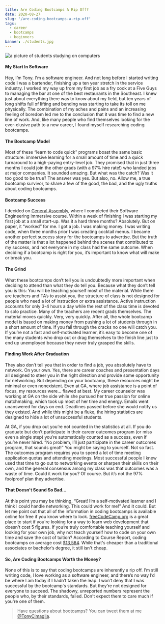 ```yaml
---
title: Are Coding Bootcamps A Rip Off?
date: 2020-08-27
slug: '/are-coding-bootcamps-a-rip-off'
tags:
  - career
  - bootcamps
  - beginners
banner: ./students.jpg
---
```


![a picture of students studying on computers](./students.jpg)

#### My Start In Software

Hey, I’m Tony. I'm a software engineer. And not long before I started writing
code I was a bartender, finishing up a ten year stretch in the service industry.
I worked my way up from my first job as a fry cook at a Five Guys to managing
the bar at one of the best restaurants in the Southeast. I knew just about
everything there was to know about my field, but ten years of long shifts full
of lifting and bending was starting to take its toll on me physically. The
combination of my aches and pains and an increasing feeling of boredom led me to
the conclusion that it was time to find a new line of work. And, like many
people who find themselves looking for the ever-elusive path to a new career, I
found myself researching coding bootcamps.

#### The Bootcamp Model

Most of these “learn to code quick” programs boast the same basic structure:
immersive learning for a small amount of time and a quick turnaround to a
high-paying entry-level job. They promised that in just three months I could
join the other grads (with a 97% hire rate!) who landed jobs at major companies.
It sounded amazing. But what was the catch? Was it too good to be true? The
answer was yes. But also, no. Allow me, a true bootcamp survivor, to share a few
of the good, the bad, and the ugly truths about coding bootcamps.

#### Bootcamp Success

I decided on
[General Assembly](https://generalassemb.ly/education/software-engineering-immersive/atlanta 'General Assembly'),
where I completed their Software Engineering Immersive course. Within a week of
finishing I was starting my first job at a small start-up. Was it a hard three
months? Absolutely. But on paper, it “worked” for me. I got a job. I was making
money. I was writing code, when three months prior I was creating cocktail
menus. I became another perfect success story for the bootcamps to advertise.
But the truth of the matter is that a lot happened behind the scenes that
contributed to my success, and not everyone in my class had the same outcome.
When deciding if a bootcamp is right for you, it’s important to know what will
make or break you.

#### The Grind

What these bootcamps don’t tell you is undoubtedly more important when deciding
to attend than what they do tell you. Because what they don’t tell you is this:
You will be teaching yourself most of the material. While there are teachers and
TA’s to assist you, the structure of class is not designed for people who need a
lot of instruction or extra assistance. Active instruction accounts for only 3-4
hours a day while the rest of the class time is devoted to solo practice. Many
of the teachers are recent grads themselves. The material moves quickly. Very,
very quickly. After all, the whole bootcamp model is based on making money from
pushing a lot of students through in a short amount of time. If you fall through
the cracks no one will catch you. If you’re not a fast and self-motivated
learner, it’s easy to become one of the many students who drop out or drag
themselves to the finish line just to end up unemployed because they never truly
grasped the skills.

#### Finding Work After Graduation

They also don’t tell you that in order to find a job, you absolutely have to
network. On your own. Yes, there are career coaches and presentation days all
designed to steer you in the right direction and provide some opportunity for
networking. But depending on your bootcamp, these resources might be minimal or
even nonexistent. Even at GA, where job assistance is a point of focus, my
resources were… flawed at best. My career counselor was working at GA on the
side while she pursued her true passion for online matchmaking, which took up
most of her time and energy. Emails went unanswered for days on end. Deadlines
passed before she would notify us they existed. And while this might be a fluke,
the hiring statistics are designed to hide a lot of unsuccessful students.

At GA, if you drop out you’re not counted in the statistics at all. If you do
graduate but don’t participate in their career outcomes program (or miss even a
single step) you’re automatically counted as a success, even if you’re never
hired. “No problem, I’ll just participate in the career outcomes program, that
sounds great!” You might be saying to yourself. Not so fast. The outcomes
program requires you to spend a lot of time meeting application quotas and
attending meetings. Most successful people I knew used that time to go out to
networking events or sharpen their skills on their own, and the general
consensus among my class was that outcomes was a waste of time. Could it work
for you? Of course. But it’s not the 97% foolproof plan they advertise.

#### That Doesn't Sound So Bad...

At this point you may be thinking, “Great! I’m a self-motivated learner and I
think I could handle networking. This could work for me!” And it could. But let
me point out that all of the information in coding bootcamps is available online
for free if you know where to look.
[freeCodeCamp.org](https://www.freecodecamp.org/ 'freeCodeCamp.org') is a great
place to start if you're looking for a way to learn web development that doesn't
cost 5 figures. If you’re truly comfortable teaching yourself and looking for
your own job, why not teach yourself how to code on your own time and save the
cost of tuition? According to Course Report, coding bootcamps on average cost
[\$13,584](https://www.coursereport.com/reports/coding-bootcamp-market-size-research-2019).
While that's cheaper than a traditional associates or bachelor’s degree, it
still isn't cheap.

#### So, Are Coding Bootcamps Worth the Money?

None of this is to say that coding bootcamps are inherently a rip off. I’m still
writing code, I love working as a software engineer, and there’s no way I’d be
where I am today if I hadn’t taken the leap. I won’t deny that I was successful
by the bootcamp's standards. But they're not designed for everyone to succeed.
The shadowy, unreported numbers represent the people who, by their standards,
failed. Don't expect them to care much if you're one of them.

> Have questions about bootcamps? You can tweet them at me
> [@TonyCimaglia](https://twitter.com/TonyCimaglia 'Tony Cimaglia').
